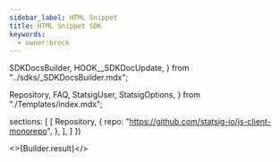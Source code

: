 ```yaml
---
sidebar_label: HTML Snippet
title: HTML Snippet SDK
keywords:
  - owner:brock
---
```


  SDKDocsBuilder,
  HOOK__SDKDocUpdate,
} from "../sdks/_SDKDocsBuilder.mdx";

  Repository,
  FAQ,
  StatsigUser,
  StatsigOptions,
} from "./Templates/index.mdx";


  sections: [
    [
      Repository,
      {
        repo: "https://github.com/statsig-io/js-client-monorepo",
      },
    ],
  ]
})


<>{Builder.result}</>
<Install />
<Initialize />

